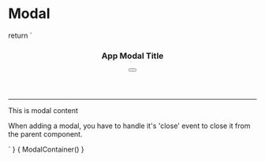 
<Meta title="Patterns/Modal" />

# Modal

  return `<div>
<div class="overlay app-modal">
  <div class="modal relative" aria-modal="true" role="dialog">
    <header
      class="modal-header padding-top-bigger padding-left-bigger padding-right-normal padding-bottom-small"
    >
      <h3>App Modal Title</h3>
      <button
      type="button"
      class="close-button has-color-gray is-size-6 is-size-4-touch"
      :aria-label="$t('browse-page.aria.close')"
      >
        <span class="icon has-color-gray is-size-4 is-size-6-touch">
        <svg viewBox="0 0 30 30" xmlns="http://www.w3.org/2000/svg"><path d="M18.9094 15L24.7729 9.13652C25.4924 8.41699 25.4924 7.25039 24.7729 6.53027L23.4697 5.22715C22.7502 4.50762 21.5836 4.50762 20.8635 5.22715L15 11.0906L9.13652 5.22715C8.41699 4.50762 7.25039 4.50762 6.53027 5.22715L5.22715 6.53027C4.50762 7.2498 4.50762 8.41641 5.22715 9.13652L11.0906 15L5.22715 20.8635C4.50762 21.583 4.50762 22.7496 5.22715 23.4697L6.53027 24.7729C7.2498 25.4924 8.41699 25.4924 9.13652 24.7729L15 18.9094L20.8635 24.7729C21.583 25.4924 22.7502 25.4924 23.4697 24.7729L24.7729 23.4697C25.4924 22.7502 25.4924 21.5836 24.7729 20.8635L18.9094 15Z" fill="currentColor"/></svg>
        </span>
      </button>
    </header>
    <div class="meta-card">
      <hr class="margin-bottom-bigger">
      <div class="modal-content padding-left-bigger padding-right-bigger padding-bottom-bigger">
        <p>This is modal content </p>
        <p>When adding a modal, you have to handle it's 'close' event to close it from the parent component.</p>
      </div>
    </div>
  </div>
</div>`
}

<Preview mdxSource={ModalContainer()}>
  <Story name="Modal" height="300px">{
    ModalContainer()
  }</Story>
</Preview>
